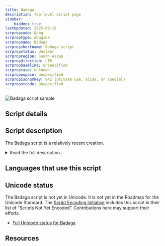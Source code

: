 ```yaml
---
title: Badaga
description: Top-level script page
sidebar:
    hidden: true
lastUpdated: 2025-09-19
scrpropcode: Qabq
scrproptype: abugida
scrpropname: Badaga
scrpropshortname: Badaga script
scrpropstatus: Unclear
scrpropregion: South Asian
scrpropdirection: LTR
scrpropbaseline: unspecified
scrpropcase: unknown
scrpropwspace: unspecified
scrpropisonumkey: 942 (private use, alias, or special)
scrpropotcode: unspecified
---
```



![Badaga script sample](../images/qabq-sample.jpg "Detail from booklet used to learn the Badaga script")

## Script details

<ScriptDetails />

## Script description

The Badaga script is a relatively recent creation.

<details>
<summary>Read the full description...</summary>It was developed over approximately 40 years by Yogesh Raj Kadasoley, and officially released in 2012. The script is designed for writing the Badaga language, a Dravidian language spoken in Tamil Nadu in South India. The Badaga people primarily worship the Hindu goddess Hethai.

Previously, the language was written in the Kannada script, and it is currently most often written in the Tamil script. 

This is not the first script designed exclusively for the Badaga language. In 2009, Anandhan Raju designed a Badaga script based on the shapes of Tamil characters.

_This script is not currently recognized by [ISO 15924](http://www.unicode.org/iso15924/), but is included in ScriptSource for research purposes. If you have any information on this script, please add the information to the site. Your contributions can be a great help in refining and expanding the ISO 15924 standard._
</details>

## Languages that use this script

<WsList script='Qabq' wsMax='5' />

## Unicode status

The Badaga script is not yet in Unicode. It is not yet in the Roadmap for the Unicode Standard. The [Script Encoding Initiative](https://sei.berkeley.edu/) includes this script in their list of “Scripts Not Yet Encoded”. Contributions here may support their efforts.

- [Full Unicode status for Badaga](/scrlang/unicode/qabq-unicode)



## Resources

<ScriptResources detailSummary='seemore' />

